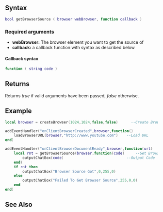 
{{Client function}}
{{New feature/item|3.0151|1.5.1|7392|
This function can be used to retrieve the source code of a website (asynchronously). The size of the source code is limited to 2 MiB (remaining bytes are cut).
}}

==Syntax==
<syntaxhighlight lang="lua">
bool getBrowserSource ( browser webBrowser, function callback )
</syntaxhighlight>
{{OOP||[[/Element/Browser.md|browser]]:getSource}}
===Required arguments===
*'''webBrowser:''' The browser element you want to get the source of
*'''callback:''' a callback function with syntax as described below

====Callback syntax====
<syntaxhighlight lang="lua">
function ( string code )
</syntaxhighlight>

==Returns==
Returns ''true'' if valid arguments have been passed, ''false'' otherwise.

==Example==
<syntaxhighlight lang="lua">
local browser = createBrowser(1024,1024,false,false)      --Create Browser

addEventHandler("onClientBrowserCreated",browser,function()
    loadBrowserURL(browser,"http://www.youtube.com")    --Load URL
end)

addEventHandler("onClientBrowserDocumentReady",browser,function(url)
    local rnt = getBrowserSource(browser,function(code)     --Get Browser Source and Call Function
        outputChatBox(code)                             --Output Code
    end)
    if rnt then
        outputChatBox("Browser Source Got",0,255,0)
    else
        outputChatBox("Failed To Get Browser Source",255,0,0)
    end
end)

</syntaxhighlight>

==See Also==
{{CEF_functions}}